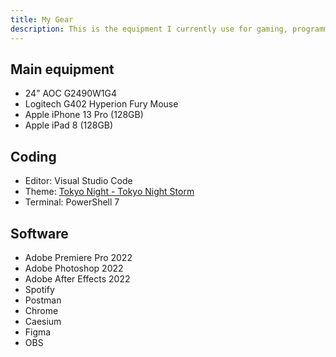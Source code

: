 ```yaml
---
title: My Gear
description: This is the equipment I currently use for gaming, programming, making videos, and every day.
---
```


## Main equipment

- 24" AOC G2490W1G4
- Logitech G402 Hyperion Fury Mouse
- Apple iPhone 13 Pro (128GB)
- Apple iPad 8 (128GB)

## Coding

- Editor: Visual Studio Code
- Theme: [Tokyo Night - Tokyo Night Storm](https://marketplace.visualstudio.com/items?itemName=enkia.tokyo-night)
- Terminal: PowerShell 7

## Software

- Adobe Premiere Pro 2022
- Adobe Photoshop 2022
- Adobe After Effects 2022
- Spotify
- Postman
- Chrome
- Caesium
- Figma
- OBS
